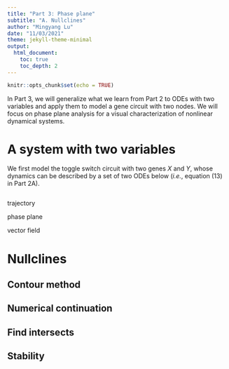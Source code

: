```yaml
---
title: "Part 3: Phase plane"
subtitle: "A. Nullclines"
author: "Mingyang Lu"
date: "11/03/2021"
theme: jekyll-theme-minimal
output: 
  html_document:
    toc: true
    toc_depth: 2
---
```


```r
knitr::opts_chunk$set(echo = TRUE)
```

In Part 3, we will generalize what we learn from Part 2 to ODEs with two variables and apply them to model a gene circuit with two nodes. We will focus on phase plane analysis for a visual characterization of nonlinear dynamical systems.

# A system with two variables
We first model the toggle switch circuit with two genes $X$ and $Y$, whose dynamics can be described by a set of two ODEs below (*i.e.*, equation (13) in Part 2A). 

\begin{equation}
\begin{cases} \frac{dX}{dt} = g_{X0}\frac{1}{1+(Y/Y_0)^{n_Y}} - k_XX \\
              \frac{dY}{dt} = g_{Y0}\frac{1}{1+(X/X_0)^{n_X}} - k_YY \end{cases}
\end{equation}

``` r

```

trajectory

phase plane

vector field

# Nullclines

## Contour method

## Numerical continuation

## Find intersects

## Stability
